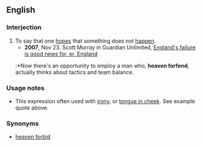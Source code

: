 ==English==

===Interjection===
{{en-intj}}

# To say that one [[hopes]] that something does not [[happen]].
#*'''2007''', Nov 23. Scott Murray in Guardian Unlimited, [http://football.guardian.co.uk/comment/story/0,,2215456,00.html|Why England's failure is good news for, er, England]
#:*Now there's an opportunity to employ a man who, '''heaven forfend''', actually thinks about tactics and team balance.

===Usage notes===
* This expression often used with [[irony]], or [[tongue in cheek]]. See example quote above.

===Synonyms===
* [[heaven forbid]]